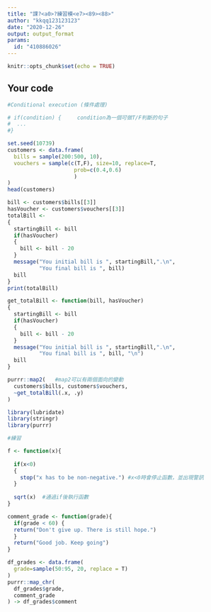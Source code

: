 ---
title: "課?<a0>?練習模<e7><89><88>"
author: "kkqq123123123"
date: "2020-12-26"
output: output_format
params:
  id: "410886026"
---

```{r setup, include=FALSE}
knitr::opts_chunk$set(echo = TRUE)
```

## Your code

```{r}
#Conditional execution (條件處理)

# if(condition) {     condition為一個可做T/F判斷的句子
#  ...
#}

set.seed(10739)
customers <- data.frame(
  bills = sample(200:500, 10),
  vouchers = sample(c(T,F), size=10, replace=T,
                     prob=c(0.4,0.6)
                     )
)
head(customers)
```

```{r}
bill <- customers$bills[[3]]
hasVoucher <- customers$vouchers[[3]]
totalBill <- 
{
  startingBill <- bill
  if(hasVoucher)
  {
    bill <- bill - 20
  }
  message("You initial bill is ", startingBill,".\n",
          "You final bill is ", bill)
  bill
}
print(totalBill)
```

```{r}
get_totalBill <- function(bill, hasVoucher)
{
  startingBill <- bill
  if(hasVoucher)
  {
    bill <- bill - 20
  }
  message("You initial bill is ", startingBill,".\n",
          "You final bill is ", bill, "\n")
  bill
}
```

```{r}
purrr::map2(   #map2可以有兩個面向的變動
  customers$bills, customers$vouchers,
  ~get_totalBill(.x, .y)
)
```

```{r}
library(lubridate)
library(stringr)
library(purrr)
```

```{r}
#練習

f <- function(x){
  
  if(x<0)
  {
    stop("x has to be non-negative.") #x<0時會停止函數，並出現警訊
  }
  
  sqrt(x)  #通過if後執行函數
}

```

```{r}
comment_grade <- function(grade){
  if(grade < 60) {
  return("Don't give up. There is still hope.")
  }
  return("Good job. Keep going")
}
```

```{r}
df_grades <- data.frame(
  grade=sample(50:95, 20, replace = T)
)
purrr::map_chr(
  df_grades$grade,
  comment_grade
) -> df_grades$comment
```









